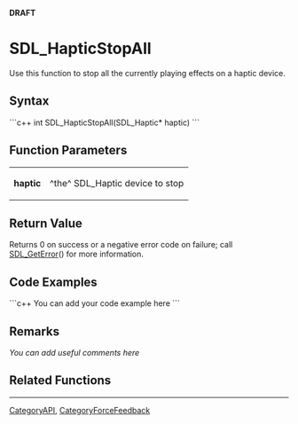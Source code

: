 <!-- pragma section-numbers off -->
<!-- pragma disable-camelcase -->
'''DRAFT'''

= SDL_HapticStopAll =
Use this function to stop all the currently playing effects on a haptic device.


== Syntax ==
```c++
int SDL_HapticStopAll(SDL_Haptic* haptic)
```

== Function Parameters ==
{|
|'''haptic'''
|^the^ SDL_Haptic device to stop
|}

== Return Value ==
Returns 0 on success or a negative error code on failure; call [[SDL_GetError]]() for more information.

== Code Examples ==
```c++
You can add your code example here
```

== Remarks ==
''You can add useful comments here''

== Related Functions ==

----
[[CategoryAPI]], [[CategoryForceFeedback]]
